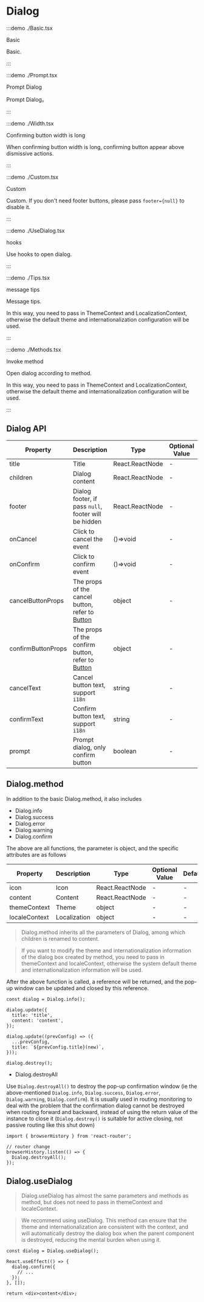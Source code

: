 # Dialog

:::demo ./Basic.tsx

Basic

Basic.

:::

:::demo ./Prompt.tsx

Prompt Dialog

Prompt Dialog。

:::

:::demo ./Width.tsx

Confirming button width is long

When confirming button width is long, confirming button appear above dismissive actions.

:::

:::demo ./Custom.tsx

Custom

Custom. If you don't need footer buttons, please pass `footer={null}` to disable it.

:::

:::demo ./UseDialog.tsx

hooks

Use hooks to open dialog.

:::

:::demo ./Tips.tsx

message tips

Message tips.

In this way, you need to pass in ThemeContext and LocalizationContext, otherwise the default theme and internationalization configuration will be used.

:::

:::demo ./Methods.tsx

Invoke method

Open dialog according to method.

In this way, you need to pass in ThemeContext and LocalizationContext, otherwise the default theme and internationalization configuration will be used.

:::

## Dialog API

| Property | Description | Type | Optional Value | Default | Require |
| --- | --- | --- | --- | --- | --- |
| title | Title | React.ReactNode | - | - | true |
| children | Dialog content | React.ReactNode | - | - | false |
| footer | Dialog footer, if pass `null`, footer will be hidden | React.ReactNode | - | - | false |
| onCancel | Click to cancel the event | ()=>void | - | - | false |
| onConfirm | Click to confirm event | ()=>void | - | - | false |
| cancelButtonProps | The props of the cancel button, refer to [Button](/Button) | object | - | - | false |
| confirmButtonProps | The props of the confirm button, refer to [Button](/Button) | object | - | - | false |
| cancelText | Cancel button text, support `i18n` | string | - | 取消 | false |
| confirmText | Confirm button text, support `i18n` | string | - | 确认 | false |
| prompt | Prompt dialog, only confirm button | boolean | - | - | false |

## Dialog.method

In addition to the basic Dialog.method, it also includes

- Dialog.info
- Dialog.success
- Dialog.error
- Dialog.warning
- Dialog.confirm

The above are all functions, the parameter is object, and the specific attributes are as follows

| Property      | Description  | Type            | Optional Value | Default | Require |
| ------------- | ------------ | --------------- | -------------- | ------- | ------- |
| icon          | Icon         | React.ReactNode | -              | -       | false   |
| content       | Content      | React.ReactNode | -              | -       | false   |
| themeContext  | Theme        | object          | -              | -       | false   |
| localeContext | Localization | object          | -              | -       | false   |

> Dialog.method inherits all the parameters of Dialog, among which children is renamed to content.

> If you want to modify the theme and internationalization information of the dialog box created by method, you need to pass in themeContext and localeContext, otherwise the system default theme and internationalization information will be used.

After the above function is called, a reference will be returned, and the pop-up window can be updated and closed by this reference.

```tsx
const dialog = Dialog.info();

dialog.update({
  title: 'title',
  content: 'content',
});

dialog.update((prevConfig) => ({
  ...prevConfig,
  title: `${prevConfig.title}(new)`,
}));

dialog.destroy();
```

- Dialog.destroyAll

Use `Dialog.destroyAll()` to destroy the pop-up confirmation window (ie the above-mentioned `Dialog.info`, `Dialog.success`, `Dialog.error`, `Dialog.warning`, `Dialog.confirm`). It is usually used in routing monitoring to deal with the problem that the confirmation dialog cannot be destroyed when routing forward and backward, instead of using the return value of the instance to close it (`Dialog.destroy()` is suitable for active closing, not passive routing like this shut down)

```tsx
import { browserHistory } from 'react-router';

// router change
browserHistory.listen(() => {
  Dialog.destroyAll();
});
```

## Dialog.useDialog

> Dialog.useDialog has almost the same parameters and methods as method, but does not need to pass in themeContext and localeContext.

> We recommend using useDialog. This method can ensure that the theme and internationalization are consistent with the context, and will automatically destroy the dialog box when the parent component is destroyed, reducing the mental burden when using it.

```tsx
const dialog = Dialog.useDialog();

React.useEffect(() => {
  dialog.confirm({
    // ...
  });
}, []);

return <div>content</div>;
```
